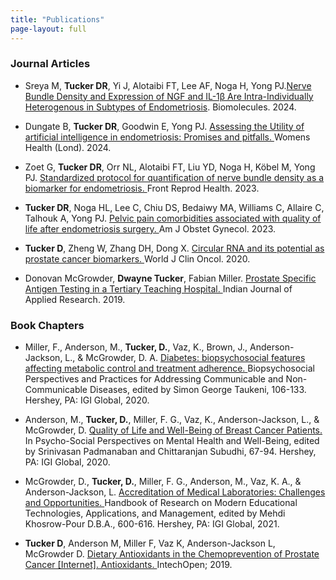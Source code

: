 ```yaml
---
title: "Publications"
page-layout: full
---
```

### Journal Articles
* Sreya M, **Tucker DR**, Yi J, Alotaibi FT, Lee AF, Noga H, Yong PJ.[Nerve Bundle Density and Expression of NGF and IL-1β Are Intra-Individually Heterogenous in Subtypes of Endometriosis](https://www.mdpi.com/2218-273X/14/5/583). Biomolecules. 2024.

* Dungate B, **Tucker DR**, Goodwin E, Yong PJ. <a href="https://pubmed.ncbi.nlm.nih.gov/38686828"> Assessing the Utility of artificial intelligence in endometriosis: Promises and pitfalls. </a> Womens Health (Lond). 2024.

* Zoet G, **Tucker DR**, Orr NL, Alotaibi FT, Liu YD, Noga H, Köbel M, Yong PJ. <a href="https://pubmed.ncbi.nlm.nih.gov/38098984"> Standardized protocol for quantification of nerve bundle density as a biomarker for endometriosis. </a> Front Reprod Health. 2023.

* **Tucker DR**, Noga HL, Lee C, Chiu DS, Bedaiwy MA, Williams C, Allaire C, Talhouk A, Yong PJ. <a href="https://pubmed.ncbi.nlm.nih.gov/37148956"> Pelvic pain comorbidities associated with quality of life after endometriosis surgery. </a> Am J Obstet Gynecol. 2023. 

* **Tucker D**, Zheng W, Zhang DH, Dong X. <a href="https://pubmed.ncbi.nlm.nih.gov/32879844"> Circular RNA and its potential as prostate cancer biomarkers. </a> World J Clin Oncol. 2020.

* Donovan McGrowder, **Dwayne Tucker**, Fabian Miller. <a href="https://www.worldwidejournals.com/indian-journal-of-applied-research-(IJAR)/article/prostate-specific-antigen-testing-in-a-tertiary-teaching-hospital/MTcyMDQ=/?is=1&b1=121&k=31"> Prostate Specific Antigen Testing in a Tertiary Teaching Hospital. </a> Indian Journal of Applied Research. 2019.


### Book Chapters
* Miller, F., Anderson, M., **Tucker, D.**, Vaz, K., Brown, J., Anderson-Jackson, L., & McGrowder, D. A. <a href="https://www.igi-global.com/chapter/diabetes/252423">  Diabetes: biopsychosocial features affecting metabolic control and treatment adherence. </a> Biopsychosocial Perspectives and Practices for Addressing Communicable and Non-Communicable Diseases, edited by Simon George Taukeni, 106-133. Hershey, PA: IGI Global, 2020.

* Anderson, M., **Tucker, D.**, Miller, F. G., Vaz, K., Anderson-Jackson, L., & McGrowder, D. <a href="https://www.igi-global.com/chapter/quality-of-life-and-well-being-of-breast-cancer-patients/248708"> Quality of Life and Well-Being of Breast Cancer Patients. </a> In Psycho-Social Perspectives on Mental Health and Well-Being, edited by Srinivasan Padmanaban and Chittaranjan Subudhi, 67-94. Hershey, PA: IGI Global, 2020. 

* McGrowder, D., **Tucker, D.**, Miller, F. G., Anderson, M., Vaz, K. A., & Anderson-Jackson, L. <a href= "https://www.igi-global.com/chapter/accreditation-of-medical-laboratories/258798"> Accreditation of Medical Laboratories: Challenges and Opportunities. </a> Handbook of Research on Modern Educational Technologies, Applications, and Management, edited by Mehdi Khosrow-Pour D.B.A., 600-616. Hershey, PA: IGI Global, 2021. 

*   **Tucker D**, Anderson M, Miller F, Vaz K, Anderson-Jackson L, McGrowder D. <a href="https://www.intechopen.com/chapters/66809"> Dietary Antioxidants in the Chemoprevention of Prostate Cancer [Internet]. Antioxidants. </a> IntechOpen; 2019.

